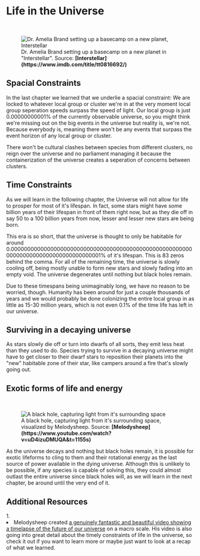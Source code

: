 
# Life in the Universe

<ReadingTime />
<AudioPlayer ident="life" />

<br/>
<figure>
<Image src={require(".//../../../resources/images/interstellar.png")} alt="Dr. Amelia Brand setting up a basecamp on a new planet, Interstellar" />
<figcaption style={{ color: "rgb(156, 156, 156)", fontSize: "14px", marginTop: "2px" }}>Dr. Amelia Brand setting up a basecamp on a new planet in "Interstellar". Source: <strong>[Interstellar](https://www.imdb.com/title/tt0816692/)</strong></figcaption>
</figure>

## Spacial Constraints
In the last chapter we learned that we underlie a spacial constraint: We are locked to whatever local group or cluster we're in at the very moment local group seperation speeds surpass the speed of light. Our local group is just 0.00000000001% of the currently observable universe, so you might think we're missing out on the big events in the universe but reality is, we're not. Because everybody is, meaning there won't be any events that surpass the event horizon of any local group or cluster.

There won't be cultural clashes between species from different clusters, no reign over the universe and no parliament managing it because the containerization of the universe creates a seperation of concerns between clusters.

## Time Constraints
As we will learn in the following chapter, the Universe will not allow for life to prosper for most of it's lifespan. In fact, some stars might have some billion years of their lifespan in front of them right now, but as they die off in say 50 to a 100 billion years from now, lesser and lesser new stars are being born. 

This era is so short, that the universe is thought to only be habitable for around 0.000000000000000000000000000000000000000000000000000000000000000000000000000000000001% of it's lifespan. This is 83 zeros behind the comma. For all of the remaining time, the universe is slowly cooling off, being mostly unable to form new stars and slowly fading into an empty void. The universe degenerates until nothing but black holes remain. 

Due to these timespans being unimaginably long, we have no reason to be worried, though. Humanity has been around for just a couple thousands of years and we would probably be done colonizing the entire local group in as little as 15-30 million years, which is not even 0.1% of the time life has left in our universe.

## Surviving in a decaying universe
As stars slowly die off or turn into dwarfs of all sorts, they emit less heat than they used to do. Species trying to survive in a decaying universe might have to get closer to their dwarf stars to reposition their planets into the "new" habitable zone of their star, like campers around a fire that's slowly going out.

## Exotic forms of life and energy

<br/>
<figure>
<Image src={require(".//../../../resources/images/blackholes.png")} alt="A black hole, capturing light from it's surrounding space" />
<figcaption style={{ color: "rgb(156, 156, 156)", fontSize: "14px", marginTop: "2px" }}>A black hole, capturing light from it's surrounding space, visualized by Melodysheep. Source: <strong>[Melodysheep](https://www.youtube.com/watch?v=uD4izuDMUQA&t=1155s)</strong></figcaption>
</figure>

As the universe decays and nothing but black holes remain, it is possible for exotic lifeforms to cling to them and their rotational energy as the last source of power available in the dying universe. Although this is unlikely to be possible, if any species is capable of solving this, they could almost outlast the entire universe since black holes will, as we will learn in the next chapter, be around until the very end of it.


<SaveArticleSection article="future-life"/>

## Additional Resources
<AdditionalResources>
  <div>
    <span>1. </span><li>Melodysheep created <a href="https://www.youtube.com/watch?v=uD4izuDMUQA" target="_blank">a genuinely fantastic and beautiful video showing a timelapse of the future of our universe</a> on a macro scale. His video is also going into great detail about the timely constraints of life in the universe, so check it out if you want to learn more or maybe just want to look at a recap of what we learned.</li>
  </div>
</AdditionalResources>


<Analytics />